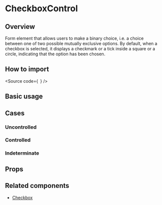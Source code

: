 

<Meta of={Stories} />

<H1>CheckboxControl</H1>

<H2>Overview</H2>

Form element that allows users to make a binary choice, i.e. a choice between one of two possible mutually exclusive options.
By default, when a checkbox is selected, it displays a checkmark or a tick inside a square or a circle, indicating that the option has been chosen.

<H2>How to import</H2>

<Source
  code={`
`}
/>

<H2>Basic usage</H2>

<Canvas of={Stories.Base} />

<H2>Cases</H2>

<H3>Uncontrolled</H3>

<Canvas of={CaseStories.Uncontrolled} />

<H3>Controlled</H3>

<Canvas of={CaseStories.Controlled} />

<H3>Indeterminate</H3>

<Canvas of={CaseStories.Indeterminate} />

<H2>Props</H2>

<ArgTypes of={Stories} />

## Related components

- [Checkbox](?path=/docs/components-form-checkbox--docs)
